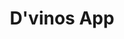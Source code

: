 ---
title: D'vinos App
slug: "dvinos-app"
order: 3
published: true
colorone: "#AB0B13"
colortwo: "#590004"
gallery: [
    'danilo-nobre-mobile-home.png',
    'danilo-nobre-mobile-product.png',
    'danilo-nobre-mobile-categories.png',
    'danilo-nobre-mobile-search.png',
    'danilo-nobre-mobile-account.png'
]
---